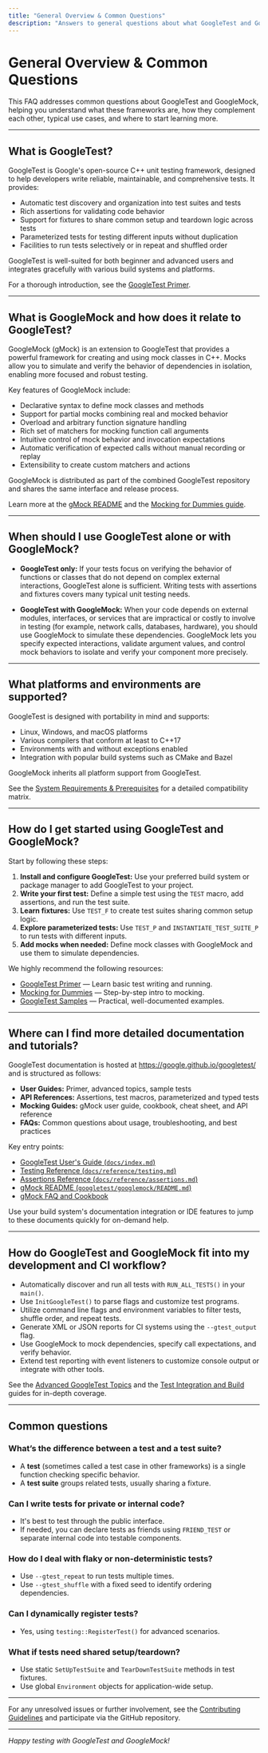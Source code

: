 ```yaml
---
title: "General Overview & Common Questions"
description: "Answers to general questions about what GoogleTest and GoogleMock are, how they relate to each other, and when to use each framework. Also covers general guidance on supported platforms, basic capabilities, and locating the right entry points in the documentation."
---
```


# General Overview & Common Questions

This FAQ addresses common questions about GoogleTest and GoogleMock, helping you understand what these frameworks are, how they complement each other, typical use cases, and where to start learning more.

---

## What is GoogleTest?

GoogleTest is Google's open-source C++ unit testing framework, designed to help developers write reliable, maintainable, and comprehensive tests. It provides:

- Automatic test discovery and organization into test suites and tests
- Rich assertions for validating code behavior
- Support for fixtures to share common setup and teardown logic across tests
- Parameterized tests for testing different inputs without duplication
- Facilities to run tests selectively or in repeat and shuffled order

GoogleTest is well-suited for both beginner and advanced users and integrates gracefully with various build systems and platforms.

For a thorough introduction, see the [GoogleTest Primer](https://google.github.io/googletest/primer.html).

---

## What is GoogleMock and how does it relate to GoogleTest?

GoogleMock (gMock) is an extension to GoogleTest that provides a powerful framework for creating and using mock classes in C++. Mocks allow you to simulate and verify the behavior of dependencies in isolation, enabling more focused and robust testing.

Key features of GoogleMock include:

- Declarative syntax to define mock classes and methods
- Support for partial mocks combining real and mocked behavior
- Overload and arbitrary function signature handling
- Rich set of matchers for mocking function call arguments
- Intuitive control of mock behavior and invocation expectations
- Automatic verification of expected calls without manual recording or replay
- Extensibility to create custom matchers and actions

GoogleMock is distributed as part of the combined GoogleTest repository and shares the same interface and release process.

Learn more at the [gMock README](googletest/googlemock/README.md) and the [Mocking for Dummies guide](https://google.github.io/googletest/gmock_for_dummies.html).

---

## When should I use GoogleTest alone or with GoogleMock?

- **GoogleTest only:** If your tests focus on verifying the behavior of functions or classes that do not depend on complex external interactions, GoogleTest alone is sufficient. Writing tests with assertions and fixtures covers many typical unit testing needs.

- **GoogleTest with GoogleMock:** When your code depends on external modules, interfaces, or services that are impractical or costly to involve in testing (for example, network calls, databases, hardware), you should use GoogleMock to simulate these dependencies. GoogleMock lets you specify expected interactions, validate argument values, and control mock behaviors to isolate and verify your component more precisely.

---

## What platforms and environments are supported?

GoogleTest is designed with portability in mind and supports:

- Linux, Windows, and macOS platforms
- Various compilers that conform at least to C++17
- Environments with and without exceptions enabled
- Integration with popular build systems such as CMake and Bazel

GoogleMock inherits all platform support from GoogleTest.

See the [System Requirements & Prerequisites](https://google.github.io/googletest/prerequisites-installation/system-requirements.html) for a detailed compatibility matrix.

---

## How do I get started using GoogleTest and GoogleMock?

Start by following these steps:

1. **Install and configure GoogleTest:** Use your preferred build system or package manager to add GoogleTest to your project.
2. **Write your first test:** Define a simple test using the `TEST` macro, add assertions, and run the test suite.
3. **Learn fixtures:** Use `TEST_F` to create test suites sharing common setup logic.
4. **Explore parameterized tests:** Use `TEST_P` and `INSTANTIATE_TEST_SUITE_P` to run tests with different inputs.
5. **Add mocks when needed:** Define mock classes with GoogleMock and use them to simulate dependencies.

We highly recommend the following resources:

- [GoogleTest Primer](https://google.github.io/googletest/primer.html) — Learn basic test writing and running.
- [Mocking for Dummies](https://google.github.io/googletest/gmock_for_dummies.html) — Step-by-step intro to mocking.
- [GoogleTest Samples](https://github.com/google/googletest/tree/main/googletest/samples) — Practical, well-documented examples.

---

## Where can I find more detailed documentation and tutorials?

GoogleTest documentation is hosted at https://google.github.io/googletest/ and is structured as follows:

- **User Guides:** Primer, advanced topics, sample tests
- **API References:** Assertions, test macros, parameterized and typed tests
- **Mocking Guides:** gMock user guide, cookbook, cheat sheet, and API reference
- **FAQs:** Common questions about usage, troubleshooting, and best practices

Key entry points:

- [GoogleTest User's Guide (`docs/index.md`)](https://google.github.io/googletest/)
- [Testing Reference (`docs/reference/testing.md`)](https://google.github.io/googletest/reference/testing.html)
- [Assertions Reference (`docs/reference/assertions.md`)](https://google.github.io/googletest/reference/assertions.html)
- [gMock README (`googletest/googlemock/README.md`)](https://github.com/google/googletest/blob/main/googlemock/README.md)
- [gMock FAQ and Cookbook](https://google.github.io/googletest/gmock_faq.html)

Use your build system's documentation integration or IDE features to jump to these documents quickly for on-demand help.

---

## How do GoogleTest and GoogleMock fit into my development and CI workflow?

- Automatically discover and run all tests with `RUN_ALL_TESTS()` in your `main()`.
- Use `InitGoogleTest()` to parse flags and customize test programs.
- Utilize command line flags and environment variables to filter tests, shuffle order, and repeat tests.
- Generate XML or JSON reports for CI systems using the `--gtest_output` flag.
- Use GoogleMock to mock dependencies, specify call expectations, and verify behavior.
- Extend test reporting with event listeners to customize console output or integrate with other tools.

See the [Advanced GoogleTest Topics](https://google.github.io/googletest/advanced.html) and the [Test Integration and Build](https://google.github.io/googletest/test_integration_build.html) guides for in-depth coverage.

---

## Common questions

### What’s the difference between a test and a test suite?
- A **test** (sometimes called a test case in other frameworks) is a single function checking specific behavior.
- A **test suite** groups related tests, usually sharing a fixture.

### Can I write tests for private or internal code?
- It's best to test through the public interface.
- If needed, you can declare tests as friends using `FRIEND_TEST` or separate internal code into testable components.

### How do I deal with flaky or non-deterministic tests?
- Use `--gtest_repeat` to run tests multiple times.
- Use `--gtest_shuffle` with a fixed seed to identify ordering dependencies.

### Can I dynamically register tests?
- Yes, using `testing::RegisterTest()` for advanced scenarios.

### What if tests need shared setup/teardown?
- Use static `SetUpTestSuite` and `TearDownTestSuite` methods in test fixtures.
- Use global `Environment` objects for application-wide setup.

---

For any unresolved issues or further involvement, see the [Contributing Guidelines](https://github.com/google/googletest/blob/main/CONTRIBUTING.md) and participate via the GitHub repository.

---

*Happy testing with GoogleTest and GoogleMock!*
